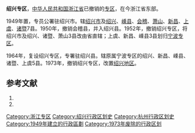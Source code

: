 '''绍兴专区'''，[[中华人民共和国|中华人民共和国]][[浙江省|浙江省]]已撤销的[[专区|专区]]，在今浙江省东部。

1949年置，专员公署驻绍兴市。辖[[绍兴市|绍兴市]]及[[绍兴县|绍兴]]、[[嵊县|嵊县]]、[[会稽县|会稽]]、[[萧山县|萧山]]、[[新昌县|新昌]]、[[上虞县|上虞]]、[[诸暨县|诸暨]]7县。1950年，撤销会稽县，并入绍兴县。1952年，撤销绍兴专区，将绍兴市及绍兴、诸暨、萧山3县改由省直辖；上虞、新昌、嵊县3县划归[[宁波专区|宁波专区]]。

1964年，复设绍兴专区，专署驻绍兴县。辖原属宁波专区的绍兴、新昌、嵊县、诸暨、上虞5县。1973年，撤销绍兴专区，改置[[绍兴地区|绍兴地区]]。

== 参考文献 ==
# {{Cite book | author = 戴均良等 | title = 《中国古今地名大词典》 | location = 上海 | publisher = 上海辞书出版社 | date = 2005 | language = zh-hans }}
# {{Cite book | author = 史为乐 | title = 《中华人民共和国政区沿革（1949-2002）》 | location = 北京 | publisher = 人民出版社 | date = 2006 | language = zh-hans }}

{{浙江省历史二级政区|nocat}}
{{中华人民共和国行政区划小作品}}
[[Category:浙江专区|Category:浙江专区]]
[[Category:绍兴行政区划史|Category:绍兴行政区划史]]
[[Category:杭州行政区划史|Category:杭州行政区划史]]
[[Category:1949年建立的行政區劃|Category:1949年建立的行政區劃]]
[[Category:1973年废除的行政区划|Category:1973年废除的行政区划]]